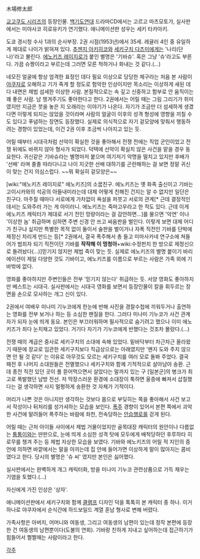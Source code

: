 木場修太郎 

[[교고쿠도 시리즈]]의 등장인물. [[백기도연대]] 드라마CD에서는 고르고 마츠모토가, 실사판에서는 미야사코 히로유키가 연기했다. 애니메이션판 성우는 세키 타카아키. 

도쿄 경시청 수사 1과의 순사부장. 2권 시점(1953년)에서 35세. 레귤러 4인 중 유일하게 제대로 나이가 밝혀져 있다. [[추젠지 아키히코]]와 [[세키구치 다츠미]]에게는 '나리(단나)'라고 불린다. [[에노키즈 레이지로]]가 붙인 별명은 '기바슈'. 혹은 그냥 '슈'라고도 부른다. 가끔 슈짱이라고 부르는데 그러면 모른 척하거나 화내는 것 같다.(…)

네모진 얼굴에 항상 엄격한 표정인 데다 필요 이상으로 당당한 체구라는 처음 본 사람이 [[야쿠자]]로 오해하고 기가 죽게 할 정도로 험악한 인상이지만 목소리는 이상하게 새된 데다 내면은 제법 섬세한 이상한 사람. 본질적으로는 속 깊고 신중하고 함부로 안 움직이는 꽤 좋은 사람. 남 챙겨주기도 좋아한다고 한다. 
2권에서는 어릴 때는 그림 그리기가 취미였지만 지금은 붓을 놓은 지 오래라는 이야기가 나온다. 자기가 조금만 더 섬세하게 생겼다면 이렇게 되지는 않았을 것이라며 사람의 얼굴이 이후의 성격 형성에 영향을 끼칠 수도 있다고 푸념하는 장면도 등장했다. 실제로 의식적으로 자기 겉모양에 맞춰서 행동하려는 경향이 있었는데, 이건 2권 이후 조금씩 나아지고 있는 듯.

어릴 때부터 시대극처럼 선악이 확실한 것을 좋아해서 전쟁 전에는 직업 군인이었고 전쟁 뒤에도 바뀌지 않아 형사가 되었다. 덕택에 선악이 확실치 않은 사건을 맡을 경우 동요한다. 귀신같은 기바슈라는 별명마저 붙으며 여기저기 악명을 떨치고 있지만 후배가 '선배' 라며 졸졸 따라다니고 나이 지긋한 선배 대하기를 곤란해하는 걸 보면 정말 귀신이 맞는 건지 의심스럽다. ~~뭐 확실히 겉모양은~~

[wiki:"에노키즈 레이지로" 에노키즈]의 소꿉친구. 에노키즈는 옛 화족 출신이고 기바는 고이시카와의 석공의 아들내미라는데 대체 어떻게 친해진 건지는 알 수 없지만 일단은 친구다. 마주칠 때마다 서로에게 가차없이 욕설을 퍼붓고 서로의 관계[* 근데 결정적인 데서는 도와주러 가는 게 아이러니. 에노키즈는 죽마고우라고 한 적도 있다. 근데 이게 에노키즈 캐릭터가 제대로 서기 전인 망량이라는 걸 감안하면…]를 물으면 '악연' 이나 '이상한 놈' 취급하며 심하면 주변 신경 안 쓰고 싸움판을 벌인다. 
이렇게 보면 대체 어디가 친구냐 싶지만 특별한 목적 없이 둘이서 술판을 벌이거나 자폭 직전인 기바를 단박에 제정신 차리게 만드는 등[* 2권에서, 결국 폭주해서 총 들고 미마사카네 연구소에 쳐들어가 범죄자 되기 직전이던 기바를 '''작작해 이 멍청아'''+wiki:수정펀치 한 방으로 제정신으로 돌려놨다(…)]믿기지 않지만 제법 죽이 맞는 듯. 실제로 에노키즈의 별명 붙이기 바리에이션이 제일 다양한 것도 기바이고, 에노키즈를 이름으로 부르는 사람은 가족 외에 기바밖에 없다. 

영화를 좋아하지만 주변인들은 전부 '믿기지 않는다' 취급하는 듯. 서양 영화도 좋아하지만 베스트는 시대극. 실사판에서는 시대극 영화를 보면서 등장인물이 칼을 휘두르는 장면을 손으로 모사하는 개그 신이 있다.

2권에서 여배우 미나미 기누코에게 한눈에 반해 사진을 경찰수첩에 끼워두거나 출연하는 영화를 전부 보거나 하는 등 소심한 팬질을 한다. 그러다 미나미 기누코가 사건 관계자가 되자 눈에 띄게 동요. 본인은 부끄러워하며 필사적으로 숨기려고 했으나 이미 에노키즈가 죄다 눈치채고 있었다. 거기다 자기가 기누코에게 반했다는 것조차 몰랐다.(…)

전쟁 때의 계급은 중사로 세키구치의 소대에 속해 있었다. 밑바닥부터 차근차근 올라왔기 때문에 장교로 임관한 세키구치보다 직급상으로는 아래였지만 '왠지 도와 주지 않으면 안 될 것 같다' 는 이유로 아무것도 모르는 세키구치를 여러 모로 돌봐 주었다. 결국 패전 후 나머지 소대원들은 전멸했으나 세키구치와 함께 기적적으로 살아남아 송환. 근데 종전 직전 있던 곳이 풀 뜯어먹으면서 살았다는 말까지 있는 구 [일본군]의 병크가 최고로 폭발했던 남방 전선. 저 막장스러운 환경에 소대장이 툭하면 울증에 빠져서 삽질했다는 걸 생각하면 사지 멀쩡하게 송환한 것 자체가 기적이다.

머리가 나쁜 것은 아니지만 생각하는 것보다 몸으로 부딪히는 쪽을 좋아해서 사건 보고서 작성이나 뒤처리를 성가셔하는 모습을 보인다. [[폭주]] 경향이 있어서 본편 쪽에서 괴악한 사건에 말려들어 폭주하는 바람에 좌천, 전속당하는 [[안습]]행로를 걷게 된다.

어릴 때는 근처 아이들 사이에서 제법 거물이었지만 골목대장 캐릭터의 원안이나 다름없는 [[퉁퉁이]]와는 딴판으로, 눈에 띄게 소심한 성격 탓에 모두에게 배척당하던 후루하타 히로무를 챙겨 주는 등 제법 자상한 모습을 보였다. 기바와 에노키즈의 어릴 적 지인의 증언에 의하면 바깥에서는 말을 아끼는데 집 안에 들어가면 이상하게 말이 많아지는 콤비였다고 한다. 당시의 별명은 '슈 씨' 였지만 본인은 싫어했다.

실사판에서는 완벽하게 개그 캐릭터화, 방을 미나미 기누코 관련상품으로 가득 채우는 기염을 토했다.(…)

자신에게 가진 인상은 '상자'.

애니메이션판에서 세키구치와 함께 [[클램프]] 디자인 덕을 톡톡히 본 캐릭터 중 하나. 이거 하나로 야쿠자에서 순식간에 하드보일드 계열 훈남 형사로 변해 버렸다.

가족사항은 아버지, 어머니와 여동생, 그리고 여동생의 남편이 있는데 정작 본편에 등장한 건 여동생의 남편뿐이다(도불의 연회). 기바랑 친하게 지내고 싶어하는데 접근하기가 힘들어서 쩔쩔매는 사람이라고 한다.

[[각주]]
